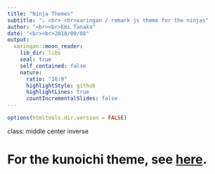 ```yaml
---
title: "Ninja Themes"
subtitle: "⚔ <br> <br>xaringan / remark js theme for the ninjas"
author: "<br><br>Emi Tanaka"
date: "<br><br>2018/09/08"
output:
  xaringan::moon_reader:
    lib_dir: libs
    seal: true 
    self_contained: false
    nature:
      ratio: "16:9"
      highlightStyle: github
      highlightLines: true
      countIncrementalSlides: false
---
```


```r
options(htmltools.dir.version = FALSE)
```

class: middle center inverse

# For the kunoichi theme, see [here](kunoichi-theme-example.html).